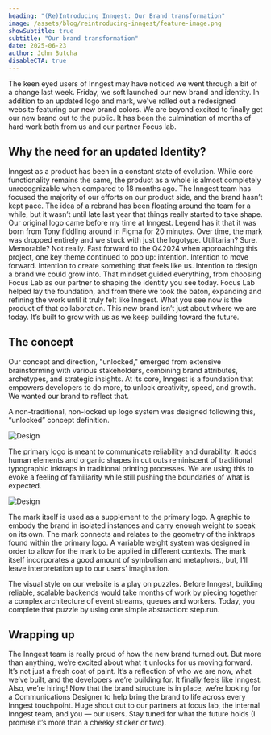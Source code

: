```yaml
---
heading: "(Re)Introducing Inngest: Our Brand transformation"
image: /assets/blog/reintroducing-inngest/feature-image.png
showSubtitle: true
subtitle: "Our brand transformation"
date: 2025-06-23
author: John Butcha
disableCTA: true
---
```

The keen eyed users of Inngest may have noticed we went through a bit of a change last week.  Friday, we soft launched our new brand and identity.  In addition to an updated logo and mark, we've rolled out a redesigned website featuring our new brand colors. We are beyond excited to finally get our new brand out to the public. It has been the culmination of months of hard work both from us and our partner Focus lab.

## Why the need for an updated Identity?
Inngest as a product has been in a constant state of evolution. While core functionality remains the same, the product as a whole is almost completely unrecognizable when compared to 18 months ago. The Inngest team has focused the majority of our efforts on our product side, and the brand hasn’t kept pace. 
The idea of a rebrand has been floating around the team for a while, but it wasn’t until late last year that things really started to take shape. 
Our original logo came before my time at Inngest. Legend has it that it was born from Tony fiddling around in Figma for 20 minutes. Over time, the mark was dropped entirely and we stuck with just the logotype. 
Utilitarian? Sure. Memorable? Not really.
Fast forward to the Q42024 when approaching this project, one key theme continued to pop up: intention. Intention to move forward. Intention to create something that feels like us. Intention to design a brand we could grow into.
That mindset guided everything, from choosing Focus Lab as our partner to shaping the identity you see today. Focus Lab helped lay the foundation, and from there we took the baton, expanding and refining the work until it truly felt like Inngest. What you see now is the product of that collaboration.
This new brand isn’t just about where we are today. It’s built to grow with us as we keep building toward the future.

## The concept
Our concept and direction, "unlocked," emerged from extensive brainstorming with various stakeholders, combining brand attributes, archetypes, and strategic insights. At its core, Inngest is a foundation that empowers developers to do more, to unlock creativity, speed, and growth. We wanted our brand to reflect that.

A non-traditional, non-locked up logo system was designed following this, “unlocked” concept definition. 

![Design](/assets/blog/reintroducing-inngest/image2.png)

The primary logo is meant to communicate reliability and durability. It adds human elements and organic shapes in cut outs reminiscent of traditional typographic inktraps in traditional printing processes. We are using this to evoke a feeling of familiarity while still pushing the boundaries of what is expected. 

![Design](/assets/blog/reintroducing-inngest/image1.png)

The mark itself is used as a supplement to the primary logo. A graphic to embody the brand in isolated instances and carry enough weight to speak on its own. The mark connects and relates to the geometry of the inktraps found within the primary logo. A variable weight system was designed in order to allow for the mark to be applied in different contexts. The mark itself incorporates a good amount of symbolism and metaphors., but, I’ll leave interpretation up to our users’ imagination. 

The visual style on our website is a play on puzzles.  Before Inngest, building reliable, scalable backends would take months of work by piecing together a complex architecture of event streams, queues and workers.  Today, you complete that puzzle by using one simple abstraction: step.run.
## Wrapping up
The Inngest team is really proud of how the new brand turned out. But more than anything, we’re excited about what it unlocks for us moving forward. It’s not just a fresh coat of paint. It’s a reflection of who we are now, what we’ve built, and the developers we’re building for. It finally feels like Inngest.
Also, we’re hiring! Now that the brand structure is in place, we’re looking for a Communications Designer to help bring the brand to life across every Inngest touchpoint.
Huge shout out to our partners at focus lab, the internal Inngest team, and you — our users. Stay tuned for what the future holds (I promise it’s more than a cheeky sticker or two).


